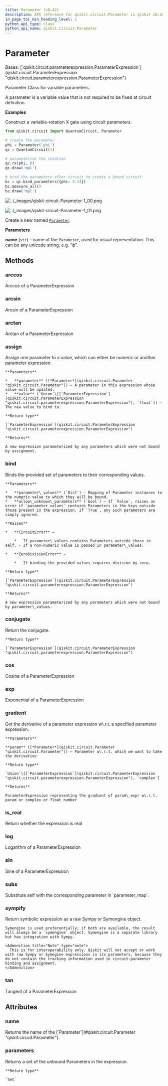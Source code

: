 ```yaml
---
title: Parameter (v0.42)
description: API reference for qiskit.circuit.Parameter in qiskit v0.42
in_page_toc_min_heading_level: 1
python_api_type: class
python_api_name: qiskit.circuit.Parameter
---
```


# Parameter

<Class id="qiskit.circuit.Parameter" isDedicatedPage={true} github="https://github.com/qiskit/qiskit/tree/stable/0.23/qiskit/circuit/parameter.py" signature="Parameter(name)" modifiers="class">
  Bases: [`qiskit.circuit.parameterexpression.ParameterExpression`](qiskit.circuit.ParameterExpression "qiskit.circuit.parameterexpression.ParameterExpression")

  Parameter Class for variable parameters.

  A parameter is a variable value that is not required to be fixed at circuit definition.

  **Examples**

  Construct a variable-rotation X gate using circuit parameters.

  ```python
  from qiskit.circuit import QuantumCircuit, Parameter

  # create the parameter
  phi = Parameter('phi')
  qc = QuantumCircuit(1)

  # parameterize the rotation
  qc.rx(phi, 0)
  qc.draw('mpl')

  # bind the parameters after circuit to create a bound circuit
  bc = qc.bind_parameters({phi: 3.14})
  bc.measure_all()
  bc.draw('mpl')
  ```

  ![../\_images/qiskit-circuit-Parameter-1\_00.png](/images/api/qiskit/0.42/qiskit-circuit-Parameter-1_00.png)

  ![../\_images/qiskit-circuit-Parameter-1\_01.png](/images/api/qiskit/0.42/qiskit-circuit-Parameter-1_01.png)

  Create a new named [`Parameter`](#qiskit.circuit.Parameter "qiskit.circuit.Parameter").

  **Parameters**

  **name** (`str`) – name of the `Parameter`, used for visual representation. This can be any unicode string, e.g. “ϕ”.

  ## Methods

  <span id="qiskit-circuit-parameter-arccos" />

  ### arccos

  <Function id="qiskit.circuit.Parameter.arccos" signature="Parameter.arccos()">
    Arccos of a ParameterExpression
  </Function>

  <span id="qiskit-circuit-parameter-arcsin" />

  ### arcsin

  <Function id="qiskit.circuit.Parameter.arcsin" signature="Parameter.arcsin()">
    Arcsin of a ParameterExpression
  </Function>

  <span id="qiskit-circuit-parameter-arctan" />

  ### arctan

  <Function id="qiskit.circuit.Parameter.arctan" signature="Parameter.arctan()">
    Arctan of a ParameterExpression
  </Function>

  <span id="qiskit-circuit-parameter-assign" />

  ### assign

  <Function id="qiskit.circuit.Parameter.assign" signature="Parameter.assign(parameter, value)">
    Assign one parameter to a value, which can either be numeric or another parameter expression.

    **Parameters**

    *   **parameter** ([*Parameter*](qiskit.circuit.Parameter "qiskit.circuit.Parameter")) – A parameter in this expression whose value will be updated.
    *   **value** (`Union`\[[`ParameterExpression`](qiskit.circuit.ParameterExpression "qiskit.circuit.parameterexpression.ParameterExpression"), `float`]) – The new value to bind to.

    **Return type**

    [`ParameterExpression`](qiskit.circuit.ParameterExpression "qiskit.circuit.parameterexpression.ParameterExpression")

    **Returns**

    A new expression parameterized by any parameters which were not bound by assignment.
  </Function>

  <span id="qiskit-circuit-parameter-bind" />

  ### bind

  <Function id="qiskit.circuit.Parameter.bind" signature="Parameter.bind(parameter_values, allow_unknown_parameters=False)">
    Binds the provided set of parameters to their corresponding values.

    **Parameters**

    *   **parameter\_values** (`Dict`) – Mapping of Parameter instances to the numeric value to which they will be bound.
    *   **allow\_unknown\_parameters** (`bool`) – If `False`, raises an error if `parameter_values` contains Parameters in the keys outside those present in the expression. If `True`, any such parameters are simply ignored.

    **Raises**

    *   **CircuitError** –

        *   If parameter\_values contains Parameters outside those in self. - If a non-numeric value is passed in parameter\_values.

    *   **ZeroDivisionError** –

        *   If binding the provided values requires division by zero.

    **Return type**

    [`ParameterExpression`](qiskit.circuit.ParameterExpression "qiskit.circuit.parameterexpression.ParameterExpression")

    **Returns**

    A new expression parameterized by any parameters which were not bound by parameter\_values.
  </Function>

  <span id="qiskit-circuit-parameter-conjugate" />

  ### conjugate

  <Function id="qiskit.circuit.Parameter.conjugate" signature="Parameter.conjugate()">
    Return the conjugate.

    **Return type**

    [`ParameterExpression`](qiskit.circuit.ParameterExpression "qiskit.circuit.parameterexpression.ParameterExpression")
  </Function>

  <span id="qiskit-circuit-parameter-cos" />

  ### cos

  <Function id="qiskit.circuit.Parameter.cos" signature="Parameter.cos()">
    Cosine of a ParameterExpression
  </Function>

  <span id="qiskit-circuit-parameter-exp" />

  ### exp

  <Function id="qiskit.circuit.Parameter.exp" signature="Parameter.exp()">
    Exponential of a ParameterExpression
  </Function>

  <span id="qiskit-circuit-parameter-gradient" />

  ### gradient

  <Function id="qiskit.circuit.Parameter.gradient" signature="Parameter.gradient(param)">
    Get the derivative of a parameter expression w\.r.t. a specified parameter expression.

    **Parameters**

    **param** ([*Parameter*](qiskit.circuit.Parameter "qiskit.circuit.Parameter")) – Parameter w\.r.t. which we want to take the derivative

    **Return type**

    `Union`\[[`ParameterExpression`](qiskit.circuit.ParameterExpression "qiskit.circuit.parameterexpression.ParameterExpression"), `complex`]

    **Returns**

    ParameterExpression representing the gradient of param\_expr w\.r.t. param or complex or float number
  </Function>

  <span id="qiskit-circuit-parameter-is-real" />

  ### is\_real

  <Function id="qiskit.circuit.Parameter.is_real" signature="Parameter.is_real()">
    Return whether the expression is real
  </Function>

  <span id="qiskit-circuit-parameter-log" />

  ### log

  <Function id="qiskit.circuit.Parameter.log" signature="Parameter.log()">
    Logarithm of a ParameterExpression
  </Function>

  <span id="qiskit-circuit-parameter-sin" />

  ### sin

  <Function id="qiskit.circuit.Parameter.sin" signature="Parameter.sin()">
    Sine of a ParameterExpression
  </Function>

  <span id="qiskit-circuit-parameter-subs" />

  ### subs

  <Function id="qiskit.circuit.Parameter.subs" signature="Parameter.subs(parameter_map, allow_unknown_parameters=False)">
    Substitute self with the corresponding parameter in `parameter_map`.
  </Function>

  <span id="qiskit-circuit-parameter-sympify" />

  ### sympify

  <Function id="qiskit.circuit.Parameter.sympify" signature="Parameter.sympify()">
    Return symbolic expression as a raw Sympy or Symengine object.

    Symengine is used preferentially; if both are available, the result will always be a `symengine` object. Symengine is a separate library but has integration with Sympy.

    <Admonition title="Note" type="note">
      This is for interoperability only. Qiskit will not accept or work with raw Sympy or Symegine expressions in its parameters, because they do not contain the tracking information used in circuit-parameter binding and assignment.
    </Admonition>
  </Function>

  <span id="qiskit-circuit-parameter-tan" />

  ### tan

  <Function id="qiskit.circuit.Parameter.tan" signature="Parameter.tan()">
    Tangent of a ParameterExpression
  </Function>

  ## Attributes

  ### name

  <Attribute id="qiskit.circuit.Parameter.name">
    Returns the name of the [`Parameter`](#qiskit.circuit.Parameter "qiskit.circuit.Parameter").
  </Attribute>

  ### parameters

  <Attribute id="qiskit.circuit.Parameter.parameters">
    Returns a set of the unbound Parameters in the expression.

    **Return type**

    `Set`
  </Attribute>
</Class>

